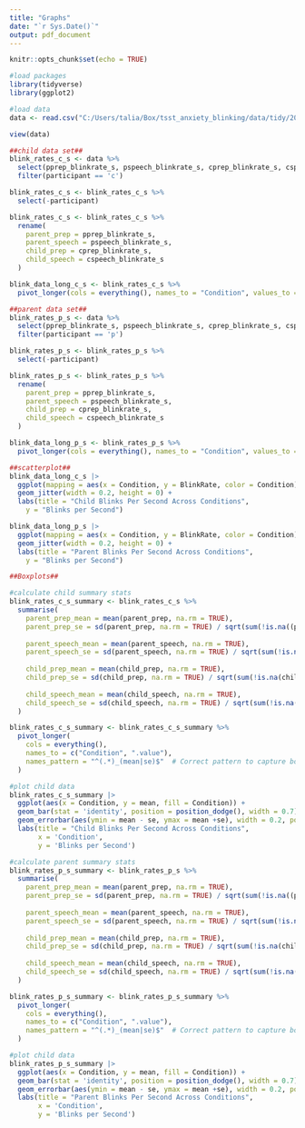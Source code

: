 ```yaml
---
title: "Graphs"
date: "`r Sys.Date()`"
output: pdf_document
---
```



```r
knitr::opts_chunk$set(echo = TRUE)
```

```r
#load packages
library(tidyverse)
library(ggplot2)
```

```r
#load data
data <- read.csv("C:/Users/talia/Box/tsst_anxiety_blinking/data/tidy/2024-09-10/data_complete.csv")

view(data)

##child data set##
blink_rates_c_s <- data %>%
  select(pprep_blinkrate_s, pspeech_blinkrate_s, cprep_blinkrate_s, cspeech_blinkrate_s, participant) %>%
  filter(participant == 'c')

blink_rates_c_s <- blink_rates_c_s %>%
  select(-participant)

blink_rates_c_s <- blink_rates_c_s %>%
  rename(
    parent_prep = pprep_blinkrate_s,
    parent_speech = pspeech_blinkrate_s,
    child_prep = cprep_blinkrate_s,
    child_speech = cspeech_blinkrate_s
  )

blink_data_long_c_s <- blink_rates_c_s %>%
  pivot_longer(cols = everything(), names_to = "Condition", values_to = "BlinkRate")

##parent data set##
blink_rates_p_s <- data %>%
  select(pprep_blinkrate_s, pspeech_blinkrate_s, cprep_blinkrate_s, cspeech_blinkrate_s, participant) %>%
  filter(participant == 'p')

blink_rates_p_s <- blink_rates_p_s %>%
  select(-participant)

blink_rates_p_s <- blink_rates_p_s %>%
  rename(
    parent_prep = pprep_blinkrate_s,
    parent_speech = pspeech_blinkrate_s,
    child_prep = cprep_blinkrate_s,
    child_speech = cspeech_blinkrate_s
  )

blink_data_long_p_s <- blink_rates_p_s %>%
  pivot_longer(cols = everything(), names_to = "Condition", values_to = "BlinkRate")
```

```r
##scatterplot##
blink_data_long_c_s |>
  ggplot(mapping = aes(x = Condition, y = BlinkRate, color = Condition)) +
  geom_jitter(width = 0.2, height = 0) +
  labs(title = "Child Blinks Per Second Across Conditions",
    y = "Blinks per Second")

blink_data_long_p_s |>
  ggplot(mapping = aes(x = Condition, y = BlinkRate, color = Condition)) +
  geom_jitter(width = 0.2, height = 0) +
  labs(title = "Parent Blinks Per Second Across Conditions",
    y = "Blinks per Second")
```
```r
##Boxplots##

#calculate child summary stats
blink_rates_c_s_summary <- blink_rates_c_s %>%
  summarise(
    parent_prep_mean = mean(parent_prep, na.rm = TRUE),
    parent_prep_se = sd(parent_prep, na.rm = TRUE) / sqrt(sum(!is.na((parent_prep)))),
    
    parent_speech_mean = mean(parent_speech, na.rm = TRUE),
    parent_speech_se = sd(parent_speech, na.rm = TRUE) / sqrt(sum(!is.na(parent_speech))),
    
    child_prep_mean = mean(child_prep, na.rm = TRUE),
    child_prep_se = sd(child_prep, na.rm = TRUE) / sqrt(sum(!is.na(child_prep))),
    
    child_speech_mean = mean(child_speech, na.rm = TRUE),
    child_speech_se = sd(child_speech, na.rm = TRUE) / sqrt(sum(!is.na(child_speech)))
  )

blink_rates_c_s_summary <- blink_rates_c_s_summary %>%
  pivot_longer(
    cols = everything(), 
    names_to = c("Condition", ".value"), 
    names_pattern = "^(.*)_(mean|se)$"  # Correct pattern to capture both parts
  )

#plot child data
blink_rates_c_s_summary |>
  ggplot(aes(x = Condition, y = mean, fill = Condition)) +
  geom_bar(stat = 'identity', position = position_dodge(), width = 0.7) +
  geom_errorbar(aes(ymin = mean - se, ymax = mean +se), width = 0.2, position = position_dodge(0.7)) +
  labs(title = "Child Blinks Per Second Across Conditions",
       x = 'Condition',
       y = 'Blinks per Second')

#calculate parent summary stats
blink_rates_p_s_summary <- blink_rates_p_s %>%
  summarise(
    parent_prep_mean = mean(parent_prep, na.rm = TRUE),
    parent_prep_se = sd(parent_prep, na.rm = TRUE) / sqrt(sum(!is.na((parent_prep)))),
    
    parent_speech_mean = mean(parent_speech, na.rm = TRUE),
    parent_speech_se = sd(parent_speech, na.rm = TRUE) / sqrt(sum(!is.na(parent_speech))),
    
    child_prep_mean = mean(child_prep, na.rm = TRUE),
    child_prep_se = sd(child_prep, na.rm = TRUE) / sqrt(sum(!is.na(child_prep))),
    
    child_speech_mean = mean(child_speech, na.rm = TRUE),
    child_speech_se = sd(child_speech, na.rm = TRUE) / sqrt(sum(!is.na(child_speech)))
  )

blink_rates_p_s_summary <- blink_rates_p_s_summary %>%
  pivot_longer(
    cols = everything(), 
    names_to = c("Condition", ".value"), 
    names_pattern = "^(.*)_(mean|se)$"  # Correct pattern to capture both parts
  )

#plot child data
blink_rates_p_s_summary |>
  ggplot(aes(x = Condition, y = mean, fill = Condition)) +
  geom_bar(stat = 'identity', position = position_dodge(), width = 0.7) +
  geom_errorbar(aes(ymin = mean - se, ymax = mean +se), width = 0.2, position = position_dodge(0.7)) +
  labs(title = "Parent Blinks Per Second Across Conditions",
       x = 'Condition',
       y = 'Blinks per Second')
```

